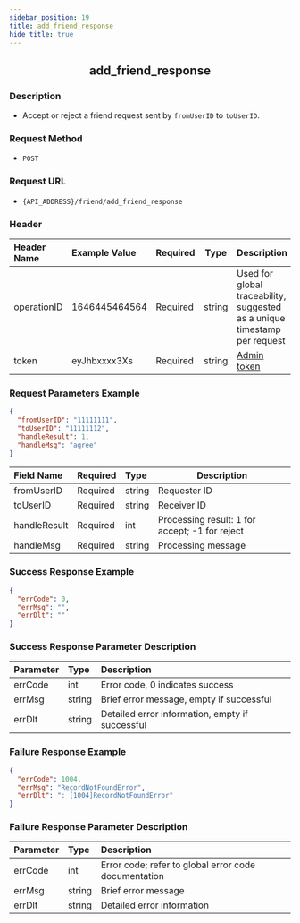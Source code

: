 ```yaml
---
sidebar_position: 19
title: add_friend_response
hide_title: true
---
```


<center>

## add_friend_response

</center>

### Description

- Accept or reject a friend request sent by `fromUserID` to `toUserID`.

### Request Method

- `POST`

### Request URL

- `{API_ADDRESS}/friend/add_friend_response`

### Header

| Header Name | Example Value  | Required | Type   | Description                                           |
| :---------- | :------------- | :------- | ------ | ----------------------------------------------------- |
| operationID | 1646445464564  | Required | string | Used for global traceability, suggested as a unique timestamp per request |
| token       | eyJhbxxxx3Xs   | Required | string | [Admin token](/restapi/apis/authenticationManagement/getAdminToken) |

### Request Parameters Example

```json
{
  "fromUserID": "11111111",
  "toUserID": "11111112",
  "handleResult": 1,
  "handleMsg": "agree"
}
```

| Field Name    | Required | Type   | Description                          |
| :------------ | :------- | :----- | ------------------------------------ |
| fromUserID    | Required | string | Requester ID                         |
| toUserID      | Required | string | Receiver ID                          |
| handleResult  | Required | int    | Processing result: 1 for accept; -1 for reject |
| handleMsg     | Required | string | Processing message                   |

### Success Response Example

```json
{
  "errCode": 0,
  "errMsg": "",
  "errDlt": ""
}
```

### Success Response Parameter Description

| Parameter | Type   | Description                                 |
| :-------- | :----- | :------------------------------------------ |
| errCode   | int    | Error code, 0 indicates success             |
| errMsg    | string | Brief error message, empty if successful    |
| errDlt    | string | Detailed error information, empty if successful |

### Failure Response Example

```json
{
  "errCode": 1004,
  "errMsg": "RecordNotFoundError",
  "errDlt": ": [1004]RecordNotFoundError"
}
```

### Failure Response Parameter Description

| Parameter | Type   | Description                                  |
| :-------- | :----- | :------------------------------------------- |
| errCode   | int    | Error code; refer to global error code documentation |
| errMsg    | string | Brief error message                          |
| errDlt    | string | Detailed error information                   |